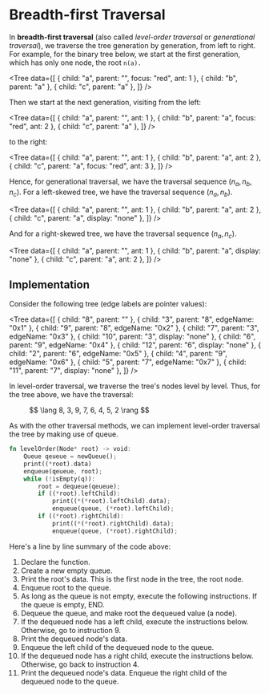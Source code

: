
# Breadth-first Traversal

In __breadth-first traversal__ (also called _level-order traversal_ or
_generational traversal_), we traverse the tree generation by generation,
from left to right. For example, for the binary tree below, we start at the
first generation, which has only one node, the root `n(a).`

<Tree
	data={[
		{ child: "a", parent: "", focus: "red", ant: 1 },
		{ child: "b", parent: "a" },
		{ child: "c", parent: "a" },
	]}
/>

Then we start at the next generation, visiting from the left:

<Tree
	data={[
		{ child: "a", parent: "", ant: 1 },
		{ child: "b", parent: "a", focus: "red", ant: 2 },
		{ child: "c", parent: "a" },
	]}
/>

to the right:

<Tree
	data={[
		{ child: "a", parent: "", ant: 1 },
		{ child: "b", parent: "a", ant: 2 },
		{ child: "c", parent: "a", focus: "red", ant: 3 },
	]}
/>

Hence, for generational traversal, we have the traversal sequence
${(n_a, n_b, n_c).}$ For a left-skewed tree, we have the traversal sequence
${(n_a, n_b).}$

<Tree
	data={[
		{ child: "a", parent: "", ant: 1 },
		{ child: "b", parent: "a", ant: 2 },
		{ child: "c", parent: "a", display: "none" },
	]}
/>

And for a right-skewed tree, we have the traversal sequence ${(n_a,
n_c).}$

<Tree
	data={[
		{ child: "a", parent: "", ant: 1 },
		{ child: "b", parent: "a", display: "none" },
		{ child: "c", parent: "a", ant: 2 },
	]}
/>

## Implementation

Consider the following tree (edge labels are pointer values):

<Tree
	data={[
		{ child: "8", parent: "" },
		{ child: "3", parent: "8", edgeName: "0x1" },
		{ child: "9", parent: "8", edgeName: "0x2" },
		{ child: "7", parent: "3", edgeName: "0x3" },
		{ child: "10", parent: "3", display: "none" },
		{ child: "6", parent: "9", edgeName: "0x4" },
		{ child: "12", parent: "6", display: "none" },
		{ child: "2", parent: "6", edgeName: "0x5" },
		{ child: "4", parent: "9", edgeName: "0x6" },
		{ child: "5", parent: "7", edgeName: "0x7" },
		{ child: "11", parent: "7", display: "none" },
	]}
/>

In level-order traversal, we traverse the tree's nodes level by level.
Thus, for the tree above, we have the traversal:

<figure>$$ \lang 8, 3, 9, 7, 6, 4, 5, 2 \rang $$</figure>

As with the other traversal methods, we can implement level-order traversal
the tree by making use of queue.

```rust
fn levelOrder(Node* root) -> void:
	Queue qeueue = newQueue();
	print((*root).data)
	enqueue(qeueue, root);
	while (!isEmpty(q)):
		root = dequeue(qeueue);
		if ((*root).leftChild):
			print((*(*root).leftChild).data);
			enqueue(queue, (*root).leftChild);
		if ((*root).rightChild):
			print((*(*root).rightChild).data);
			enqueue(queue, (*root).rightChild);
```

Here's a line by line summary of the code above:

1. Declare the function.
2. Create a new empty queue.
3. Print the root's data. This is the first node in the tree, the root
   node.
4. Enqueue root to the queue.
5. As long as the queue is not empty, execute the following instructions.
   If the queue is empty, END.
6. Dequeue the queue, and make root the dequeued value (a node).
7. If the dequeued node has a left child, execute the instructions below.
   Otherwise, go to instruction 9.
8. Print the dequeued node's data.
9. Enqueue the left child of the dequeued node to the queue.
10. If the dequeued node has a right child, execute the instructions below.
    Otherwise, go back to instruction 4.
11. Print the dequeued node's data. Enqueue the right child of the dequeued
    node to the queue.
